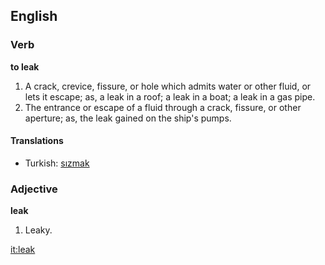 ==English==

===Verb===

'''to leak'''

#A crack, crevice, fissure, or hole which admits water or other fluid, or lets it escape; as, a leak in a roof; a leak in a boat; a leak in a gas pipe.
#The entrance or escape of a fluid through a crack, fissure, or other aperture; as, the leak gained on the ship's pumps.

====Translations====
*Turkish: [[sızmak]]

===Adjective===

'''leak'''

#Leaky.

[[it:leak]]